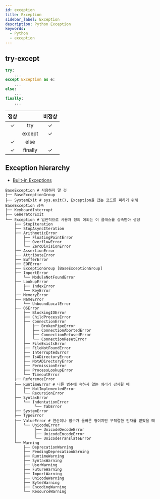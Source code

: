 ```yaml
---
id: exception
title: Exception
sidebar_label: Exception
description: Python Exception
keywords:
  - Python
  - exception
---
```


## try-except

```python
try:
    ...
except Exception as e:
    ...
else:
    ...
finally:
    ...
```

| 정상 |         | 비정상 |
| :--: | :-----: | :----: |
|  ✓   |   try   |   ✓    |
|      | except  |   ✓    |
|  ✓   |  else   |        |
|  ✓   | finally |   ✓    |

## Exception hierarchy

- [Built-in Exceptions](https://docs.python.org/3.12/library/exceptions.html)

```shell
BaseException # 사용하지 말 것
├── BaseExceptionGroup
├── SystemExit # sys.exit(), Exception을 잡는 코드를 피하기 위해 BaseException 상속
├── KeyboardInterrupt
├── GeneratorExit
└── Exception # 일반적으로 사용자 정의 예외는 이 클래스를 상속받아 생성
    ├── StopIteration
    ├── StopAsyncIteration
    ├── ArithmeticError
    │   ├── FloatingPointError
    │   ├── OverflowError
    │   └── ZeroDivisionError
    ├── AssertionError
    ├── AttributeError
    ├── BufferError
    ├── EOFError
    ├── ExceptionGroup [BaseExceptionGroup]
    ├── ImportError
    │   └── ModuleNotFoundError
    ├── LookupError
    │   ├── IndexError
    │   └── KeyError
    ├── MemoryError
    ├── NameError
    │   └── UnboundLocalError
    ├── OSError
    │   ├── BlockingIOError
    │   ├── ChildProcessError
    │   ├── ConnectionError
    │   │   ├── BrokenPipeError
    │   │   ├── ConnectionAbortedError
    │   │   ├── ConnectionRefusedError
    │   │   └── ConnectionResetError
    │   ├── FileExistsError
    │   ├── FileNotFoundError
    │   ├── InterruptedError
    │   ├── IsADirectoryError
    │   ├── NotADirectoryError
    │   ├── PermissionError
    │   ├── ProcessLookupError
    │   └── TimeoutError
    ├── ReferenceError
    ├── RuntimeError # 다른 범주에 속하지 않는 에러가 감지될 때
    │   ├── NotImplementedError
    │   └── RecursionError
    ├── SyntaxError
    │   └── IndentationError
    │        └── TabError
    ├── SystemError
    ├── TypeError
    ├── ValueError # 연산이나 함수가 올바른 형이지만 부적절한 인자를 받았을 때
    │   └── UnicodeError
    │        ├── UnicodeDecodeError
    │        ├── UnicodeEncodeError
    │        └── UnicodeTranslateError
    └── Warning
        ├── DeprecationWarning
        ├── PendingDeprecationWarning
        ├── RuntimeWarning
        ├── SyntaxWarning
        ├── UserWarning
        ├── FutureWarning
        ├── ImportWarning
        ├── UnicodeWarning
        ├── BytesWarning
        ├── EncodingWarning
        └── ResourceWarning
```
